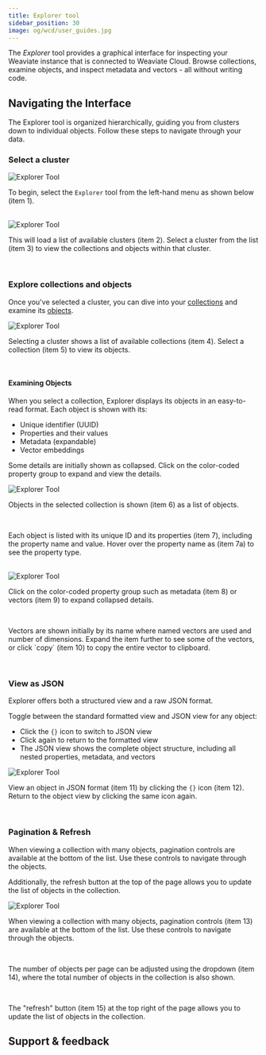 ```yaml
---
title: Explorer tool
sidebar_position: 30
image: og/wcd/user_guides.jpg
---
```


The *Explorer* tool provides a graphical interface for inspecting your Weaviate instance that is connected to Weaviate Cloud. Browse collections, examine objects, and inspect metadata and vectors - all without writing code.

## Navigating the Interface

The Explorer tool is organized hierarchically, guiding you from clusters down to individual objects. Follow these steps to navigate through your data.

### Select a cluster


<div class="row">
    <div class="card">
        <div class="card__image">
            <img src={ExplorerImg1} alt="Explorer Tool"/>
        </div>
        <div class="card__body">
            <p>To begin, select the <code>Explorer</code> tool from the left-hand menu as shown below (item <span class="callout">1</span>).</p>
        </div>
    </div>
</div>
<br/>

<div class="row">
    <div class="card">
        <div class="card__image">
            <img src={ExplorerImg2} alt="Explorer Tool"/>
        </div>
        <div class="card__body">
            <p>This will load a list of available clusters (item <span class="callout">2</span>). Select a cluster from the list (item <span class="callout">3</span>) to view the collections and objects within that cluster.</p>
        </div>
    </div>
</div>
<br/>

### Explore collections and objects

Once you've selected a cluster, you can dive into your [collections](/weaviate/concepts/data.md#collections) and examine its [objects](/weaviate/concepts/data.md#data-object-concepts).


<div class="row">
    <div class="card">
        <div class="card__image">
            <img src={ExplorerImg3} alt="Explorer Tool"/>
        </div>
        <div class="card__body">
            <p>Selecting a cluster shows a list of available collections (item <span class="callout">4</span>). Select a collection (item <span class="callout">5</span>) to view its objects.</p>
        </div>
    </div>
</div>
<br/>

#### Examining Objects

When you select a collection, Explorer displays its objects in an easy-to-read format. Each object is shown with its:

- Unique identifier (UUID)
- Properties and their values
- Metadata (expandable)
- Vector embeddings

Some details are initially shown as collapsed. Click on the color-coded property group to expand and view the details.

<div class="row">
    <div class="card">
        <div class="card__image">
            <img src={ExplorerImg4} alt="Explorer Tool"/>
        </div>
        <div class="card__body">
            <p>Objects in the selected collection is shown (item <span class="callout">6</span>) as a list of objects. </p>
            <br/>
            <p>Each object is listed with its unique ID and its properties (item <span class="callout">7</span>), including the property name and value. Hover over the property name as (item <span class="callout">7a</span>) to see the property type.</p>
        </div>
    </div>
</div>
<br/>

<div class="row">
    <div class="card">
        <div class="card__image">
            <img src={ExplorerImg5} alt="Explorer Tool"/>
        </div>
        <div class="card__body">
            <p>Click on the color-coded property group such as metadata (item <span class="callout">8</span>) or vectors (item <span class="callout">9</span>) to expand collapsed details.</p>
            <br/>
            <p>Vectors are shown initially by its name where <Link to="/weaviate/concepts/data#multiple-vector-embeddings-named-vectors">named vectors</Link> are used and number of dimensions. Expand the item further to see some of the vectors, or click `copy` (item <span class="callout">10</span>) to copy the entire vector to clipboard.</p>
        </div>
    </div>
</div>
<br/>

### View as JSON

Explorer offers both a structured view and a raw JSON format.

Toggle between the standard formatted view and JSON view for any object:

- Click the `{}` icon to switch to JSON view
- Click again to return to the formatted view
- The JSON view shows the complete object structure, including all nested properties, metadata, and vectors


<div class="row">
    <div class="card">
        <div class="card__image">
            <img src={ExplorerImg6} alt="Explorer Tool"/>
        </div>
        <div class="card__body">
            <p>View an object in JSON format (item <span class="callout">11</span>) by clicking the <code>{}</code> icon (item <span class="callout">12</span>). Return to the object view by clicking the same icon again.</p>
        </div>
    </div>
</div>
<br/>

### Pagination & Refresh

When viewing a collection with many objects, pagination controls are available at the bottom of the list. Use these controls to navigate through the objects.

Additionally, the refresh button at the top of the page allows you to update the list of objects in the collection.


<div class="row">
    <div class="card">
        <div class="card__image">
            <img src={ExplorerImg7} alt="Explorer Tool"/>
        </div>
        <div class="card__body">
            <p>When viewing a collection with many objects, pagination controls (item <span class="callout">13</span>) are available at the bottom of the list. Use these controls to navigate through the objects.</p>
            <br/>
            <p>The number of objects per page can be adjusted using the dropdown (item <span class="callout">14</span>), where the total number of objects in the collection is also shown.</p>
            <br/>
            <p>The "refresh" button (item <span class="callout">15</span>) at the top right of the page allows you to update the list of objects in the collection.</p>
        </div>
    </div>
</div>

## Support & feedback


<SupportAndTrouble />
